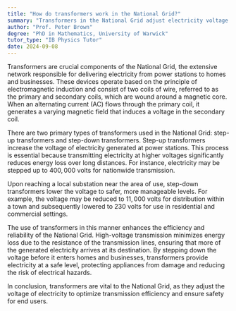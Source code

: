 ```yaml
---
title: "How do transformers work in the National Grid?"
summary: "Transformers in the National Grid adjust electricity voltage for efficient transmission and safe distribution, playing a crucial role in maintaining power reliability and safety."
author: "Prof. Peter Brown"
degree: "PhD in Mathematics, University of Warwick"
tutor_type: "IB Physics Tutor"
date: 2024-09-08
---
```


Transformers are crucial components of the National Grid, the extensive network responsible for delivering electricity from power stations to homes and businesses. These devices operate based on the principle of electromagnetic induction and consist of two coils of wire, referred to as the primary and secondary coils, which are wound around a magnetic core. When an alternating current (AC) flows through the primary coil, it generates a varying magnetic field that induces a voltage in the secondary coil.

There are two primary types of transformers used in the National Grid: step-up transformers and step-down transformers. Step-up transformers increase the voltage of electricity generated at power stations. This process is essential because transmitting electricity at higher voltages significantly reduces energy loss over long distances. For instance, electricity may be stepped up to $400,000$ volts for nationwide transmission.

Upon reaching a local substation near the area of use, step-down transformers lower the voltage to safer, more manageable levels. For example, the voltage may be reduced to $11,000$ volts for distribution within a town and subsequently lowered to $230$ volts for use in residential and commercial settings.

The use of transformers in this manner enhances the efficiency and reliability of the National Grid. High-voltage transmission minimizes energy loss due to the resistance of the transmission lines, ensuring that more of the generated electricity arrives at its destination. By stepping down the voltage before it enters homes and businesses, transformers provide electricity at a safe level, protecting appliances from damage and reducing the risk of electrical hazards.

In conclusion, transformers are vital to the National Grid, as they adjust the voltage of electricity to optimize transmission efficiency and ensure safety for end users.
    